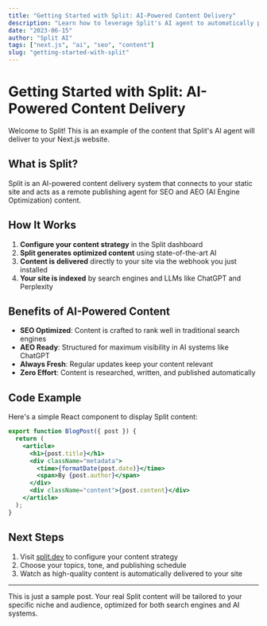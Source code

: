```yaml
---
title: "Getting Started with Split: AI-Powered Content Delivery"
description: "Learn how to leverage Split's AI agent to automatically publish SEO and AEO optimized content to your Next.js website."
date: "2023-06-15"
author: "Split AI"
tags: ["next.js", "ai", "seo", "content"]
slug: "getting-started-with-split"
---
```


# Getting Started with Split: AI-Powered Content Delivery

Welcome to Split! This is an example of the content that Split's AI agent will deliver to your Next.js website.

## What is Split?

Split is an AI-powered content delivery system that connects to your static site and acts as a remote publishing agent for SEO and AEO (AI Engine Optimization) content.

## How It Works

1. **Configure your content strategy** in the Split dashboard
2. **Split generates optimized content** using state-of-the-art AI
3. **Content is delivered** directly to your site via the webhook you just installed
4. **Your site is indexed** by search engines and LLMs like ChatGPT and Perplexity

## Benefits of AI-Powered Content

- **SEO Optimized**: Content is crafted to rank well in traditional search engines
- **AEO Ready**: Structured for maximum visibility in AI systems like ChatGPT
- **Always Fresh**: Regular updates keep your content relevant
- **Zero Effort**: Content is researched, written, and published automatically

## Code Example

Here's a simple React component to display Split content:

```jsx
export function BlogPost({ post }) {
  return (
    <article>
      <h1>{post.title}</h1>
      <div className="metadata">
        <time>{formatDate(post.date)}</time>
        <span>By {post.author}</span>
      </div>
      <div className="content">{post.content}</div>
    </article>
  );
}
```

## Next Steps

1. Visit [split.dev](https://split.dev) to configure your content strategy
2. Choose your topics, tone, and publishing schedule
3. Watch as high-quality content is automatically delivered to your site

---

This is just a sample post. Your real Split content will be tailored to your specific niche and audience, optimized for both search engines and AI systems. 